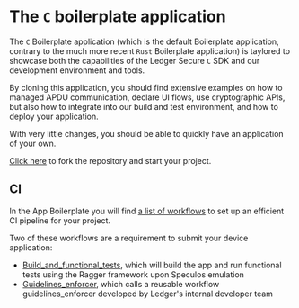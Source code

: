 # The `C` boilerplate application

The `C` Boilerplate application (which is the default Boilerplate application, contrary to the much more recent `Rust`
Boilerplate application) is taylored to showcase both the capabilities of the Ledger Secure `C` SDK and our development
environment and tools.

By cloning this application, you should find extensive examples on how to managed APDU communication, declare UI flows,
use cryptographic APIs, but also how to integrate into our build and test environment, and how to deploy your
application.

With very little changes, you should be able to quickly have an application of your own.

[Click here](https://github.com/LedgerHQ/app-boilerplate) to fork the repository and start your project.


## CI

In the App Boilerplate you will find [a list of workflows](https://github.com/LedgerHQ/app-boilerplate/tree/master/.github/workflows) to set up an efficient CI pipeline for your project.

Two of these workflows are a requirement to submit your device application:
- [Build_and_functional_tests](https://github.com/LedgerHQ/app-boilerplate/blob/master/.github/workflows/build_and_functional_tests.yml),
  which will build the app and run functional tests using the Ragger framework upon Speculos emulation
- [Guidelines_enforcer](https://github.com/LedgerHQ/app-boilerplate/blob/master/.github/workflows/guidelines_enforcer.yml),
  which calls a reusable workflow guidelines_enforcer developed by Ledger's internal developer team
